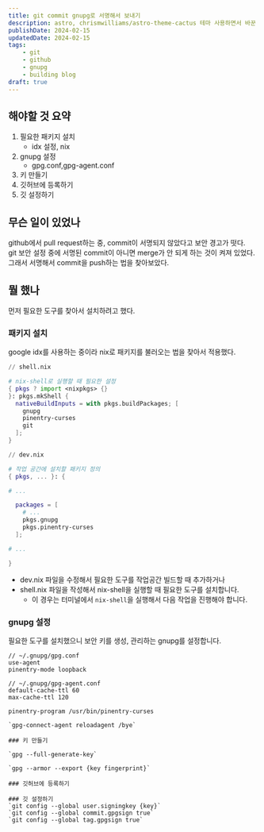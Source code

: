 ```yaml
---
title: git commit gnupg로 서명해서 보내기
description: astro, chrismwilliams/astro-theme-cactus 테마 사용하면서 바꾼 점들을 기록하기
publishDate: 2024-02-15
updatedDate: 2024-02-15
tags:
    - git
    - github
    - gnupg
    - building blog
draft: true
---
```


## 해야할 것 요약
1. 필요한 패키지 설치
    - idx 설정, nix
2. gnupg 설정
    - gpg.conf,gpg-agent.conf
3. 키 만들기
4. 깃허브에 등록하기
5. 깃 설정하기

## 무슨 일이 있었나

github에서 pull request하는 중, commit이 서명되지 않았다고 보안 경고가 떳다.  
git 보안 설정 중에 서명된 commit이 아니면 merge가 안 되게 하는 것이 켜져 있었다.  
그래서 서명해서 commit을 push하는 법을 찾아보았다.

## 뭘 했나

먼저 필요한 도구를 찾아서 설치하려고 했다.

### 패키지 설치

google idx를 사용하는 중이라 nix로 패키지를 불러오는 법을 찾아서 적용했다.  


```nix 
// shell.nix

# nix-shell로 실행할 때 필요한 설정
{ pkgs ? import <nixpkgs> {}
}: pkgs.mkShell {
  nativeBuildInputs = with pkgs.buildPackages; [
    gnupg
    pinentry-curses
    git
  ];
}

// dev.nix

# 작업 공간에 설치할 패키지 정의
{ pkgs, ... }: {

# ...

  packages = [
    # ...
    pkgs.gnupg
    pkgs.pinentry-curses
  ];

# ...

}
```
- dev.nix 파일을 수정해서 필요한 도구를 작업공간 빌드할 때 추가하거나
- shell.nix 파일을 작성해서 nix-shell을 실행할 때 필요한 도구를 설치합니다.
  - 이 경우는 터미널에서 `nix-shell`을 실행해서 다음 작업을 진행해야 합니다.

### gnupg 설정

필요한 도구를 설치했으니 보안 키를 생성, 관리하는 gnupg를 설정합니다.  


```text
// ~/.gnupg/gpg.conf
use-agent
pinentry-mode loopback

// ~/.gnupg/gpg-agent.conf
default-cache-ttl 60
max-cache-ttl 120

pinentry-program /usr/bin/pinentry-curses
```

```
`gpg-connect-agent reloadagent /bye`  

### 키 만들기

`gpg --full-generate-key`

`gpg --armor --export {key fingerprint}`

### 깃허브에 등록하기

### 깃 설정하기
`git config --global user.signingkey {key}`  
`git config --global commit.gpgsign true`  
`git config --global tag.gpgsign true`  